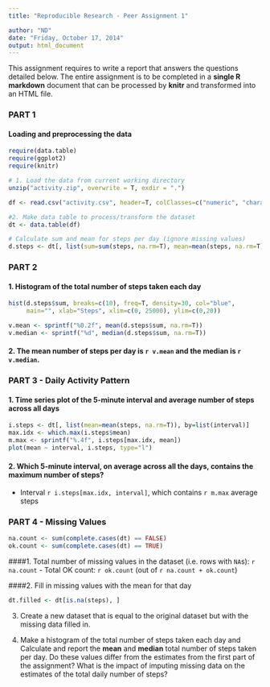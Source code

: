 ```yaml
---
title: "Reproducible Research - Peer Assignment 1"

author: "ND"
date: "Friday, October 17, 2014"
output: html_document
---
```

This assignment requires to write a report that answers the questions detailed below. The entire assignment is to be completed in a **single R markdown** document that can be processed by **knitr** and transformed into an HTML file.

### PART 1
#### Loading and preprocessing the data
```r
require(data.table)
require(ggplot2)
require(knitr)
```

```r
# 1. Load the data from current working directory
unzip("activity.zip", overwrite = T, exdir = ".")

df <- read.csv("activity.csv", header=T, colClasses=c("numeric", "character", "numeric"))

#2. Make data table to process/transform the dataset
dt <- data.table(df)

# Calculate sum and mean for steps per day (ignore missing values)
d.steps <- dt[, list(sum=sum(steps, na.rm=T), mean=mean(steps, na.rm=T)), by=list(date)]
```

### PART 2
#### 1. Histogram of the total number of steps taken each day
```r
hist(d.steps$sum, breaks=c(10), freq=T, density=30, col="blue",
     main="", xlab="Steps", xlim=c(0, 25000), ylim=c(0,20))
```

```r
v.mean <- sprintf("%0.2f", mean(d.steps$sum, na.rm=T))
v.median <- sprintf("%d", median(d.steps$sum, na.rm=T))
```
#### 2. The mean number of steps per day is `r v.mean` and the median is `r v.median`.

###
### PART 3 - Daily Activity Pattern
#### 1. Time series plot of the 5-minute interval and average number of steps across all days
```r
i.steps <- dt[, list(mean=mean(steps, na.rm=T)), by=list(interval)]
max.idx <- which.max(i.steps$mean)
m.max <- sprintf("%.4f", i.steps[max.idx, mean])
plot(mean ~ interval, i.steps, type="l")
```

#### 2. Which 5-minute interval, on average across all the days, contains the maximum number of steps?
- Interval `r i.steps[max.idx, interval]`, which contains `r m.max` average steps

### PART 4 - Missing Values
```r
na.count <- sum(complete.cases(dt) == FALSE)
ok.count <- sum(complete.cases(dt) == TRUE)
```
####1. Total number of missing values in the dataset (i.e. rows with `NA`s): `r na.count`
- Total OK count: `r ok.count` (out of `r na.count + ok.count`)

####2. Fill in missing values with the mean for that day
```r
dt.filled <- dt[is.na(steps), ]
```

3. Create a new dataset that is equal to the original dataset but with the missing data filled in.

4. Make a histogram of the total number of steps taken each day and Calculate and report the **mean** and **median** total number of steps taken per day. Do these values differ from the estimates from the first part of the assignment? What is the impact of imputing missing data on the estimates of the total daily number of steps?
